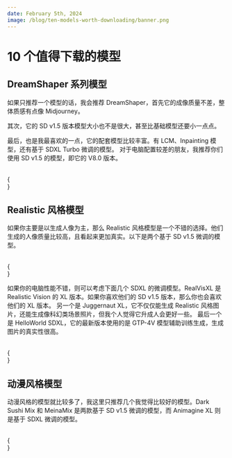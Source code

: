 ```yaml
---
date: February 5th, 2024
image: /blog/ten-models-worth-downloading/banner.png
---
```



# 10 个值得下载的模型

## DreamShaper 系列模型

如果只推荐一个模型的话，我会推荐 DreamShaper，首先它的成像质量不差，整体质感有点像 Midjourney。

其次，它的 SD v1.5 版本模型大小也不是很大，甚至比基础模型还要小一点点。

最后，也是我最喜欢的一点，它的配套模型比较丰富。有 LCM、Inpainting 模型，还有基于 SDXL Turbo 微调的模型。
对于电脑配置较差的朋友，我推荐你们使用 SD v1.5 的模型，即它的 V8.0 版本。

<br/>
{
  <div className="flex flex-wrap justify-start gap-4">
    <Cards 
      image={"/model/dream-shaper/banner.png"}
      title={"DreamShaper V8.0"}
      href={"/model/dream-shaper-v-8"}
      tag={"Checkpoint"}
    />
    <Cards 
      image={"/model/dream-shaper-xl/banner.png"}
      title={"DreamShaper XL"}
      href={"/model/dream-shaper-xl"}
      tag={"Checkpoint"}
    />
  </div>
}

## Realistic 风格模型

如果你主要是以生成人像为主，那么 Realistic 风格模型是一个不错的选择。他们生成的人像质量比较高，且看起来更加真实。以下是两个基于 SD v1.5 微调的模型。

<br/>
{
  <div className="flex flex-wrap justify-start gap-4">
    <Cards 
      image={"/model/realistic/realistic-version-banner.png"}
      title={"Realistic Vision V6.0"}
      href={"/model/realistic-vision-v-6"}
      tag={"Checkpoint"}
    />
    <Cards 
      image={"/model/realistic/majicMIX-realistic.png"}
      title={"MajicMIX Realistic"}
      href={"/model/majicMIX-realistic"}
      tag={"Checkpoint"}
    />
  </div>
}

如果你的电脑性能不错，则可以考虑下面几个 SDXL 的微调模型。RealVisXL 是 Realistic Vision 的 XL 版本。如果你喜欢他们的 SD v1.5 版本，那么你也会喜欢他们的 XL 版本。
另一个是 Juggernaut XL，它不仅仅能生成 Realistic 风格图片，还能生成像科幻类场景照片，但我个人觉得它升成人会更好一些。
最后一个是 HelloWorld SDXL，它的最新版本使用的是 GTP-4V 模型辅助训练生成，生成图片的真实性很高。

<br/>
{
  <div className="flex flex-wrap justify-start gap-4">
    <Cards 
      image={"/model/realistic/realvisxl.png"}
      title={"RealVisXL"}
      href={"/model/realvisxl"}
      tag={"Checkpoint"}
    />
    <Cards 
      image={"/model/realistic/juggernaut-xl.png"}
      title={"Juggernaut XL"}
      href={"/model/juggernaut-xl"}
      tag={"Checkpoint"}
    />
    <Cards 
      image={"/model/realistic/hello-world-sdxl.png"}
      title={"HelloWorld SDXL"}
      href={"/model/hello-world-sdxl"}
      tag={"Checkpoint"}
    />
  </div>
}

## 动漫风格模型

动漫风格的模型就比较多了，我这里只推荐几个我觉得比较好的模型。Dark Sushi Mix 和 MeinaMix 是两款基于 SD v1.5 微调的模型，而 Animagine XL 则是基于 SDXL 微调的模型。

<br/>
{
  <div className="flex flex-wrap justify-start gap-4">
    <Cards 
      image={"/model/anime/dark-sushi.png"}
      title={"Dark Sushi Mix"}
      href={"/model/dark-sushi-mix"}
      tag={"Checkpoint"}
    />
    <Cards 
      image={"/model/anime/meina-mix.png"}
      title={"Meina Mix"}
      href={"/model/meina-mix"}
      tag={"Checkpoint"}
    />
    <Cards 
      image={"/model/anime/animagine-xl.png"}
      title={"Animagine XL"}
      href={"/model/animagine-xl"}
      tag={"Checkpoint"}
    />
  </div>
}

<Subscribe />